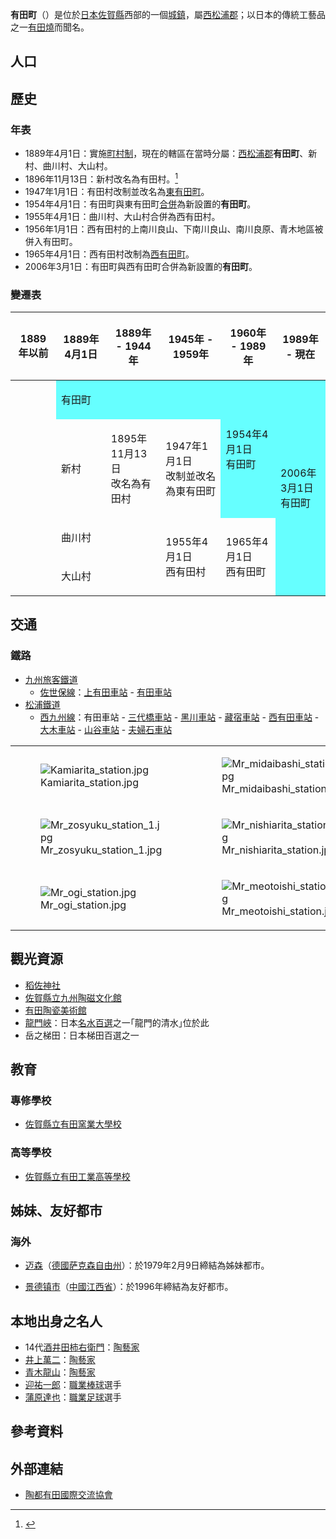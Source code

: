 {{日本町村
| 自治體名   = 有田
| 町村       = 町
| 圖像       = [[File:Ceramic_torii_of_Sueyama_Shrine.jpg|240px]]
| 圖像說明   = [[陶山神社|陶山神社]]
| 町村章     = [[File:Emblem_of_Arita.gif|100px]]
| 日文原名   = 有田町
| 平假名     = ありたちょう
| 羅馬字拼音 = Arita-chō
| 都道府縣   = 佐賀縣
| 支廳       =
| 郡         = 西松浦郡
| 編號       = 41401-8
| 面積       = 65.80
| 邊界未定   =
| 人口       = 19,361<ref>{{Cite web| url=https://www.town.arita.lg.jp/main/3884.html| title=人口情報| publisher=有田町公所| language=ja| accessdate=2021-07-01| archive-date=2021-07-09| archive-url=https://web.archive.org/web/20210709182641/https://www.town.arita.lg.jp/main/3884.html| dead-url=no}}</ref>
| 統計時間   = 2021年5月1日
| 自治體     = [[伊万里市|伊万里市]]、[[武雄市|武雄市]]<br/>'''[[長崎縣|長崎縣]]'''：[[佐世保市|佐世保市]]、[[波佐見町|波佐見町]]
| 樹         = [[銀杏|銀杏]]、[[青剛櫟|青剛櫟]]
| 花         = [[櫻花|櫻花]]
| 鳥         =
| 其他象徵物 =
| 其他象徵   =
| 首長       =
| 議員數     = 16
| 郵遞區號   = 849-4153
| 所在地     = 有田町立部乙2202番地
| 電話號碼   = 955-46-2111
| 外部連結   = http://www.town.arita.lg.jp/
| 地圖       = [[File:Arita_in_Saga_Prefecture.png|250px]]
| 註記       = 
}}

'''有田町'''（{{jpn|j=有田町|hg=ありたちょう|rm=Arita chō|f=y}}）是位於[[日本|日本]][[佐賀縣|佐賀縣]]西部的一個[[城鎮|城鎮]]，屬[[西松浦郡|西松浦郡]]；以日本的傳統工藝品之一[[有田燒|有田燒]]而聞名。

== 人口 ==
{{日本人口統計| location=Arita, Saga}}

==歷史==
===年表===
* 1889年4月1日：實施[[町村制|町村制]]，現在的轄區在當時分屬：[[西松浦郡|西松浦郡]]'''有田町'''、新村、曲川村、大山村。
* 1896年11月13日：新村改名為有田村。<ref>{{cite web| language =ja| publisher =有田町公所| title =有田町的概要| url =http://www.town.arita.lg.jp/index2.php?q=142| date =2008-08-05| accessdate =2009-04-28| deadurl =yes| archiveurl =https://www.webcitation.org/67VLxFnsR?url=http://www.town.arita.lg.jp/index2.php?q=142| archivedate =2012-05-08}}</ref>
* 1947年1月1日：有田村改制並改名為[[東有田町|東有田町]]。
* 1954年4月1日：有田町與東有田町[[市町村合併|合併]]為新設置的'''有田町'''。
* 1955年4月1日：曲川村、大山村合併為西有田村。
* 1956年1月1日：西有田村的上南川良山、下南川良山、南川良原、青木地區被併入有田町。
* 1965年4月1日：西有田村改制為[[西有田町|西有田町]]。
* 2006年3月1日：有田町與西有田町合併為新設置的'''有田町'''。

===變遷表===
{| class="wikitable" style="font-size:x-small"
! 1889年以前
! 1889年4月1日
! 1889年 - 1944年
! colspan="2" | 1945年 - 1959年
! 1960年 - 1989年
! 1989年 - 現在
! 現在
|-
|
| colspan=3 style="background-color:#6ff;" | 有田町
| rowspan=2 colspan=2 style="background-color:#6ff;" | 1954年4月1日<br />有田町
| rowspan=4 colspan=2 style="background-color:#6ff;" | 2006年3月1日<br />有田町
|-
|
| 新村
| 1895年11月13日<br />改名為有田村
| 1947年1月1日<br />改制並改名為東有田町
|-
|
| colspan=2 | 曲川村
| rowspan=2 colspan=2 | 1955年4月1日<br />西有田村
| rowspan=2 | 1965年4月1日<br />西有田町
|-
|
| colspan=2 | 大山村
|}

==交通==
=== 鐵路 ===
*[[九州旅客鐵道|九州旅客鐵道]]
** [[佐世保線|佐世保線]]：[[上有田車站|上有田車站]] - [[有田車站|有田車站]]
* [[松浦鐵道|松浦鐵道]]
** [[西九州線|西九州線]]：有田車站 - [[三代橋車站|三代橋車站]] - [[黑川車站_(佐賀縣)|黑川車站]] - [[藏宿車站|藏宿車站]] - [[西有田車站|西有田車站]] - [[大木車站|大木車站]] - [[山谷車站|山谷車站]] - [[夫婦石車站|夫婦石車站]]

{| border="0" 
|- 
| [[File:Kamiarita_station.jpg|thumb]] || [[File:Mr_midaibashi_station.jpg|thumb]] 
|- 
| [[File:Mr_zosyuku_station_1.jpg|thumb]] || [[File:Mr_nishiarita_station.jpg|thumb]] 
|- 
| [[File:Mr_ogi_station.jpg|thumb]] || [[File:Mr_meotoishi_station.jpg|thumb]] 
|}

== 觀光資源==
*[[稻佐神社|稻佐神社]]
*[[佐賀縣立九州陶磁文化館|佐賀縣立九州陶磁文化館]]
*[[有田陶瓷美術館|有田陶瓷美術館]]
*[[龍門峽|龍門峽]]：日本[[名水百選|名水百選]]之一｢龍門的清水｣位於此
*岳之梯田：日本梯田百選之一

==教育==
===專修學校===
* [[佐賀縣立有田窯業大學校|佐賀縣立有田窯業大學校]]

===高等學校===
* [[佐賀縣立有田工業高等學校|佐賀縣立有田工業高等學校]]

==姊妹、友好都市==
===海外===
* {{flagicon|Germany}} [[迈森|迈森]]（[[德國|德國]][[萨克森自由州|萨克森自由州]]）：於1979年2月9日締結為姊妹都市。
* {{flagicon|China}} [[景德镇市|景德镇市]]（[[中國|中國]][[江西省|江西省]]）：於1996年締結為友好都市。

== 本地出身之名人 ==
* 14代[[酒井田柿右衛門|酒井田柿右衛門]]：[[陶藝家|陶藝家]]
* [[井上萬二|井上萬二]]：[[陶藝家|陶藝家]]
* [[青木龍山|青木龍山]]：[[陶藝家|陶藝家]]
* [[迎祐一郎|迎祐一郎]]：[[職業棒球|職業棒球]]選手
* [[蒲原達也|蒲原達也]]：[[職業足球|職業足球]]選手

== 參考資料 ==
{{Reflist}}

==外部連結==
{{commonscat|Arita, Saga}}
* {{Ja}} [https://web.archive.org/web/20110207064429/http://www.town.arita.lg.jp/site/kokusai/ 陶都有田國際交流協會]

{{佐賀縣}}{{Authority control}}